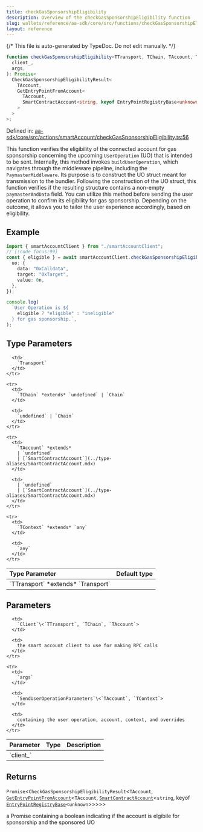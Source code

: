 ```yaml
---
title: checkGasSponsorshipEligibility
description: Overview of the checkGasSponsorshipEligibility function
slug: wallets/reference/aa-sdk/core/src/functions/checkGasSponsorshipEligibility
layout: reference
---
```


{/* This file is auto-generated by TypeDoc. Do not edit manually. */}

```ts
function checkGasSponsorshipEligibility<TTransport, TChain, TAccount, TContext>(
  client_,
  args,
): Promise<
  CheckGasSponsorshipEligibilityResult<
    TAccount,
    GetEntryPointFromAccount<
      TAccount,
      SmartContractAccount<string, keyof EntryPointRegistryBase<unknown>>
    >
  >
>;
```

Defined in: [aa-sdk/core/src/actions/smartAccount/checkGasSponsorshipEligibility.ts:56](https://github.com/alchemyplatform/aa-sdk/blob/08ef11b1fc98663df6a97fa93722c7f14b33f1cc/aa-sdk/core/src/actions/smartAccount/checkGasSponsorshipEligibility.ts#L56)

This function verifies the eligibility of the connected account for gas sponsorship concerning the upcoming `UserOperation` (UO) that is intended to be sent.
Internally, this method invokes `buildUserOperation`, which navigates through the middleware pipeline, including the `PaymasterMiddleware`. Its purpose is to construct the UO struct meant for transmission to the bundler. Following the construction of the UO struct, this function verifies if the resulting structure contains a non-empty `paymasterAndData` field.
You can utilize this method before sending the user operation to confirm its eligibility for gas sponsorship. Depending on the outcome, it allows you to tailor the user experience accordingly, based on eligibility.

## Example

```ts
import { smartAccountClient } from "./smartAccountClient";
// [!code focus:99]
const { eligible } = await smartAccountClient.checkGasSponsorshipEligibility({
  uo: {
    data: "0xCalldata",
    target: "0xTarget",
    value: 0n,
  },
});

console.log(
  `User Operation is ${
    eligible ? "eligible" : "ineligible"
  } for gas sponsorship.`,
);
```

## Type Parameters

<table>
  <thead>
    <tr>
      <th align="left">Type Parameter</th>
      <th align="left">Default type</th>
    </tr>
  </thead>

  <tbody>
    <tr>
      <td>
        `TTransport` *extends* `Transport`
      </td>

      <td>
        `Transport`
      </td>
    </tr>

    <tr>
      <td>
        `TChain` *extends* `undefined` | `Chain`
      </td>

      <td>
        `undefined` | `Chain`
      </td>
    </tr>

    <tr>
      <td>
        `TAccount` *extends*
        | `undefined`
        | [`SmartContractAccount`](../type-aliases/SmartContractAccount.mdx)
      </td>

      <td>
        | `undefined`
        | [`SmartContractAccount`](../type-aliases/SmartContractAccount.mdx)
      </td>
    </tr>

    <tr>
      <td>
        `TContext` *extends* `any`
      </td>

      <td>
        `any`
      </td>
    </tr>

  </tbody>
</table>

## Parameters

<table>
  <thead>
    <tr>
      <th align="left">Parameter</th>
      <th align="left">Type</th>
      <th align="left">Description</th>
    </tr>
  </thead>

  <tbody>
    <tr>
      <td>
        `client_`
      </td>

      <td>
        `Client`\<`TTransport`, `TChain`, `TAccount`>
      </td>

      <td>
        the smart account client to use for making RPC calls
      </td>
    </tr>

    <tr>
      <td>
        `args`
      </td>

      <td>
        `SendUserOperationParameters`\<`TAccount`, `TContext`>
      </td>

      <td>
        containing the user operation, account, context, and overrides
      </td>
    </tr>

  </tbody>
</table>

## Returns

`Promise`\<`CheckGasSponsorshipEligibilityResult`\<`TAccount`, [`GetEntryPointFromAccount`](../type-aliases/GetEntryPointFromAccount.mdx)\<`TAccount`, [`SmartContractAccount`](../type-aliases/SmartContractAccount.mdx)\<`string`, keyof [`EntryPointRegistryBase`](../interfaces/EntryPointRegistryBase.mdx)\<`unknown`>>>>>

a Promise containing a boolean indicating if the account is elgibile for sponsorship and the sponsored UO
